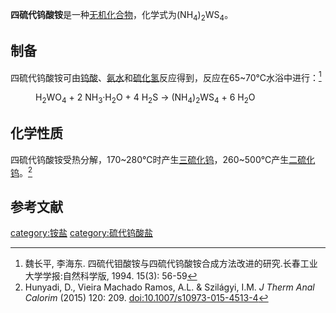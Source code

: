 {{chembox
| Verifiedfields = 
| Watchedfields = 
| verifiedrevid = 
| Name = 四硫代钨酸铵
| ImageFile = 
| ImageSize = 
| ImageName = 
| IUPACName = 
| OtherNames = 
|Section1={{Chembox Identifiers
| CASNo_Ref = {{cascite|correct|CAS}}
| CASNo = 13862-78-7
| UNII_Ref = 
| UNII = 
| EINECS = 
| PubChem =
| InChI = 
| SMILES =
  }}
|Section3={{Chembox Properties
| Formula = (NH<sub>4</sub>)<sub>2</sub>WS<sub>4</sub>
| MolarMass = 348.179
| Appearance = 橙色晶体<ref>W. M. Haynes. CRC Handbook of Chemistry and Physics 95<sup>th</sup>ed. CRC Press, 2014. pp 4-48</ref>
| Solubility = 可溶
| Density = 2.71g/cm<sup>3</sup>
| MeltingPt = 
| MeltingPt_notes = 
  }}
|Section8={{Chembox Related
| OtherAnions = [[四硫代钼酸铵|四硫代钼酸铵]]
| OtherCations =
}}
}}

'''四硫代钨酸铵'''是一种[[无机化合物|无机化合物]]，化学式为(NH<sub>4</sub>)<sub>2</sub>WS<sub>4</sub>。

==制备==
四硫代钨酸铵可由[[钨酸|钨酸]]、[[氨水|氨水]]和[[硫化氢|硫化氢]]反应得到，反应在65~70℃水浴中进行：<ref>魏长平, 李海东. 四硫代钼酸铵与四硫代钨酸铵合成方法改进的研究.长春工业大学学报:自然科学版, 1994. 15(3): 56-59</ref>

: H<sub>2</sub>WO<sub>4</sub> + 2 NH<sub>3</sub>·H<sub>2</sub>O + 4 H<sub>2</sub>S → (NH<sub>4</sub>)<sub>2</sub>WS<sub>4</sub> + 6 H<sub>2</sub>O

==化学性质==
四硫代钨酸铵受热分解，170~280℃时产生[[三硫化钨|三硫化钨]]，260~500℃产生[[二硫化钨|二硫化钨]]。<ref>Hunyadi, D., Vieira Machado Ramos, A.L. & Szilágyi, I.M. ''J Therm Anal Calorim'' (2015) 120: 209. doi:10.1007/s10973-015-4513-4</ref>
==参考文献==
{{reflist}}

{{铵盐}}

[[category:铵盐|category:铵盐]]
[[category:硫代钨酸盐|category:硫代钨酸盐]]